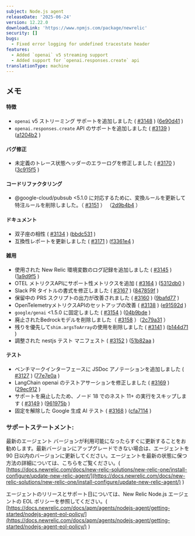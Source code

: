 ```yaml
---
subject: Node.js agent
releaseDate: '2025-06-24'
version: 12.22.0
downloadLink: 'https://www.npmjs.com/package/newrelic'
security: []
bugs:
  - Fixed error logging for undefined tracestate header
features:
  - Added `openai` v5 streaming support
  - Added support for `openai.responses.create` api
translationType: machine
---
```


## メモ

#### 特徴

* `openai` v5 ストリーミング サポートを追加しました ( [#3148](https://github.com/newrelic/node-newrelic/pull/3148) ) ([6e90d41](https://github.com/newrelic/node-newrelic/commit/6e90d41756929bf69b82e190dc39792f97ec6d92) )
* `openai.responses.create` API のサポートを追加しました ( [#3139](https://github.com/newrelic/node-newrelic/pull/3139) ) ([a1204b2](https://github.com/newrelic/node-newrelic/commit/a1204b2484f3307eac74e7a370be2fc38061c358) )

#### バグ修正

* 未定義のトレース状態ヘッダーのエラーログを修正しました ( [#3170](https://github.com/newrelic/node-newrelic/pull/3170) ) ([3c915f5](https://github.com/newrelic/node-newrelic/commit/3c915f5a631b609daa6b87f3018e458945077f65) )

#### コードリファクタリング

* @google-cloud/pubsub &lt;5.1.0 に対応するために、変換ルールを更新して特注ルールを削除しました。（ [#3151](https://github.com/newrelic/node-newrelic/pull/3151) ） （[2d9b4b4](https://github.com/newrelic/node-newrelic/commit/2d9b4b4642e856622175adcfd2e31fa4cdfa7a3a) ）

#### ドキュメント

* 双子座の相性 ( [#3134](https://github.com/newrelic/node-newrelic/pull/3134) ) ([bbdc531](https://github.com/newrelic/node-newrelic/commit/bbdc531ac59aad7b53f1a98306b6857927b87237) )
* 互換性レポートを更新しました ( [#3171](https://github.com/newrelic/node-newrelic/pull/3171) ) ([f3361e4](https://github.com/newrelic/node-newrelic/commit/f3361e421d67a0015719c3ae91bed64e5d38f317) )

#### 雑用

* 使用された New Relic 環境変数のログ記録を追加しました ( [#3145](https://github.com/newrelic/node-newrelic/pull/3145) ) ([1a9d9f5](https://github.com/newrelic/node-newrelic/commit/1a9d9f53ddce7f373a7ff868b363feacf10e3bd8) )
* OTEL メトリクスAPIにサポート性メトリクスを追加 ( [#3164](https://github.com/newrelic/node-newrelic/pull/3164) ) ([5312db0](https://github.com/newrelic/node-newrelic/commit/5312db0f7c0b4260dd39691e246625380ea2ed12) )
* Slack PR タイトルの書式を修正しました ( [#3167](https://github.com/newrelic/node-newrelic/pull/3167) ) ([847859f](https://github.com/newrelic/node-newrelic/commit/847859f8ece852d4fa511039d2131573d4b1392b) )
* 保留中の PRS スクリプトの出力が改善されました ( [#3160](https://github.com/newrelic/node-newrelic/pull/3160) ) ([9bafd77](https://github.com/newrelic/node-newrelic/commit/9bafd7758fc63d7fb5106fe0a28aaa5a626bdf3d) )
* OpenTelemetryメトリクスAPIのセットアップの改善 ( [#3138](https://github.com/newrelic/node-newrelic/pull/3138) ) ([e91592d](https://github.com/newrelic/node-newrelic/commit/e91592d8365a3e2543228526d6959751da7ea5aa) )
* `google/genai` &lt;1.5.0 に固定しました ( [#3154](https://github.com/newrelic/node-newrelic/pull/3154) ) ([04b9bde](https://github.com/newrelic/node-newrelic/commit/04b9bdef417d6ce9e9148c9489bbfc28081d5e84) )
* 廃止されたBedrockモデルを削除しました（ [#3158](https://github.com/newrelic/node-newrelic/pull/3158) ）（[2c79a31](https://github.com/newrelic/node-newrelic/commit/2c79a312daf31f51f8a270facf1c3a125700e987) ）
* 残りを優先して`shim.argsToArray`の使用を削除しました ( [#3141](https://github.com/newrelic/node-newrelic/pull/3141) ) ([b144d71](https://github.com/newrelic/node-newrelic/commit/b144d712f6e75265dc4be6f82a2fc3977ac1c640) )
* 調整された nestjs テスト マニフェスト ( [#3152](https://github.com/newrelic/node-newrelic/pull/3152) ) ([51b82aa](https://github.com/newrelic/node-newrelic/commit/51b82aa28279e0d5ac8be5f4e6a4274532c76a22) )

#### テスト

* ベンチマークインターフェースに JSDoc アノテーションを追加しました ( [#3127](https://github.com/newrelic/node-newrelic/pull/3127) ) ([77e7e0a](https://github.com/newrelic/node-newrelic/commit/77e7e0a27f719ce14d31636e46600ec7ff881b13) )
* LangChain openai のテストアサーションを修正しました ( [#3169](https://github.com/newrelic/node-newrelic/pull/3169) ) ([29ec912](https://github.com/newrelic/node-newrelic/commit/29ec9122fdf9347875b884efa6f6fba9cb32303e) )
* サポートを廃止したため、ノード 18 でのネスト 11+ の実行をスキップします ( [#3149](https://github.com/newrelic/node-newrelic/pull/3149) ) ([961975b](https://github.com/newrelic/node-newrelic/commit/961975baeb74e46c0e60d96cbd49fb421acd0dfd) )
* 固定を解除した Google 生成 AI テスト ( [#3168](https://github.com/newrelic/node-newrelic/pull/3168) ) ([cfa7114](https://github.com/newrelic/node-newrelic/commit/cfa71142ba7fb9861a1e7ab835276e7c651b9993) )

### サポートステートメント:

最新のエージェント バージョンが利用可能になったらすぐに更新することをお勧めします。最新バージョンにアップグレードできない場合は、エージェントを 90 日以内のバージョンに更新してください。エージェントを最新の状態に保つ方法の詳細については、こちらをご覧ください。( [https://docs.newrelic.com/docs/new-relic-solutions/new-relic-one/install-configure/update-new-relic-agent/](https://docs.newrelic.com/docs/new-relic-solutions/new-relic-one/install-configure/update-new-relic-agent/) )

エージェントのリリースとサポート日については、New Relic Node.js エージェントの EOL ポリシーを参照してください。( [https://docs.newrelic.com/docs/apm/agents/nodejs-agent/getting-started/nodejs-agent-eol-policy/](https://docs.newrelic.com/docs/apm/agents/nodejs-agent/getting-started/nodejs-agent-eol-policy/) )